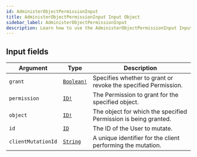 ```yaml
---
id: AdministerObjectPermissionInput
title: AdministerObjectPermissionInput Input Object
sidebar_label: AdministerObjectPermissionInput
description: Learn how to use the AdministerObjectPermissionInput Input Object for Builder's API.
---
```


## Input fields

| Argument           | Type                                        | Description                                                     |
| ------------------ | ------------------------------------------- | --------------------------------------------------------------- |
| `grant`            | [`Boolean!`](/self-managed/composer/builder/api/schema/scalar/Boolean.mdx) | Specifies whether to grant or revoke the specified Permission.  |
| `permission`       | [`ID!`](/self-managed/composer/builder/api/schema/scalar/ID.mdx)           | The Permission to grant for the specified object.               |
| `object`           | [`ID!`](/self-managed/composer/builder/api/schema/scalar/ID.mdx)           | The object for which the specified Permission is being granted. |
| `id`               | [`ID`](/self-managed/composer/builder/api/schema/scalar/ID.mdx)            | The ID of the User to mutate.                                   |
| `clientMutationId` | [`String`](/self-managed/composer/builder/api/schema/scalar/String.mdx)    | A unique identifier for the client performing the mutation.     |
